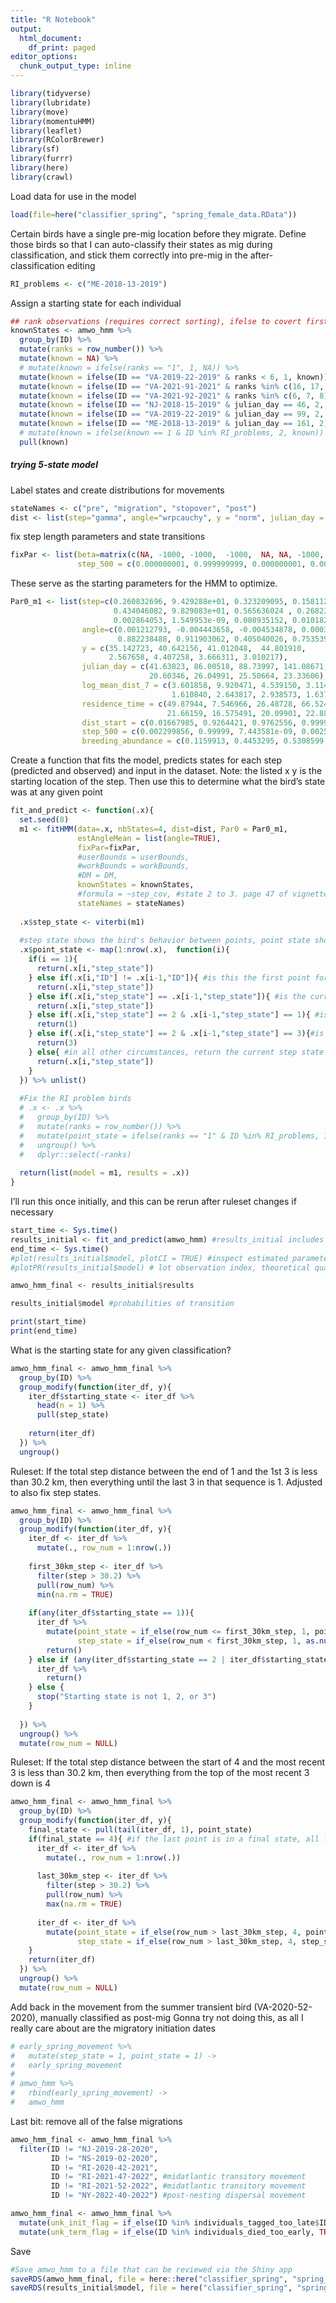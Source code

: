 ```yaml
---
title: "R Notebook"
output:
  html_document:
    df_print: paged
editor_options:
  chunk_output_type: inline
---
```

```r
library(tidyverse)
library(lubridate)
library(move)
library(momentuHMM)
library(leaflet)
library(RColorBrewer)
library(sf)
library(furrr)
library(here)
library(crawl)
```

Load data for use in the model
```r
load(file=here("classifier_spring", "spring_female_data.RData"))
```

Certain birds have a single pre-mig location before they migrate. Define those birds so that I can auto-classify their states as mig during classification, and stick them correctly into pre-mig in the after-classification editing
```r
RI_problems <- c("ME-2018-13-2019")
```

Assign a starting state for each individual
```r
## rank observations (requires correct sorting), ifelse to covert first observations to state 1 and all others NA
knownStates <- amwo_hmm %>%
  group_by(ID) %>%
  mutate(ranks = row_number()) %>%
  mutate(known = NA) %>% 
  # mutate(known = ifelse(ranks == "1", 1, NA)) %>%
  mutate(known = ifelse(ID == "VA-2019-22-2019" & ranks < 6, 1, known)) %>% #accidentally slips into 3 too early
  mutate(known = ifelse(ID == "VA-2021-91-2021" & ranks %in% c(16, 17, 18), 2, known)) %>% #crw stops the bird from slipping into mig
  mutate(known = ifelse(ID == "VA-2021-92-2021" & ranks %in% c(6, 7, 8), 2, known)) %>% #crw stops the bird from slipping into mig
  mutate(known = ifelse(ID == "NJ-2018-15-2019" & julian_day == 46, 2, known)) %>% 
  mutate(known = ifelse(ID == "VA-2019-22-2019" & julian_day == 99, 2, known)) %>% 
  mutate(known = ifelse(ID == "ME-2018-13-2019" & julian_day == 161, 2, known)) %>% 
  # mutate(known = ifelse(known == 1 & ID %in% RI_problems, 2, known)) %>%
  pull(known)
```

##### trying 5-state model

Label states and create distributions for movements
```r
stateNames <- c("pre", "migration", "stopover", "post")
dist <- list(step="gamma", angle="wrpcauchy", y = "norm", julian_day = "norm", dist_start = "bern", step_500 = "bern", breeding_abundance = "bern", log_mean_dist_7 = "norm", residence_time = "norm") #,  
```

fix step length parameters and state transitions
```r
fixPar <- list(beta=matrix(c(NA, -1000,	-1000,	-1000,	NA,	NA,	-1000,	NA,	-1000,	-1000,	-1000,	-1000), nrow = 1, byrow = TRUE),
               step_500 = c(0.000000001, 0.999999999, 0.000000001, 0.000000001)) 
```

These serve as the starting parameters for the HMM to optimize.
```r
Par0_m1 <- list(step=c(0.260832696, 9.429288e+01, 0.323209095, 0.1581120, #mean in km
                       0.434046082, 9.829083e+01, 0.565636024 , 0.2682378, # SD in km
                       0.002864053, 1.549953e-09, 0.008935152, 0.0101826), #zeromass ie how many zeroes expected in the distribution
                angle=c(0.001212793, -0.004443658, -0.004534878, 0.0003999368, #mean
                        0.882238488, 0.911903062, 0.405040026, 0.7535390314),
                y = c(35.142723, 40.642156, 41.012048,  44.801910,
                      2.567658, 4.407258, 3.666311, 3.010217),
                julian_day = c(41.63823, 86.00518, 88.73997, 141.08671, #mean
                               20.60346, 26.04991, 25.50664, 23.33606),#concentration
                log_mean_dist_7 = c(3.601858, 9.920471, 4.539150, 3.114167, #mean
                                    1.610840, 2.643817, 2.938573, 1.637662), #sd
                residence_time = c(49.87944, 7.546966, 26.48728, 66.52459, #mean
                                   21.66159, 16.575491, 20.09901, 22.88829), #sd
                dist_start = c(0.01667985, 0.9264421, 0.9762556, 0.999999), #prob
                step_500 = c(0.002299856, 0.99999, 7.443581e-09, 0.00255622), #prob
                breeding_abundance = c(0.1159913, 0.4453295, 0.5308599, 0.8146863)) #prob
```

Create a function that fits the model, predicts states for each step (predicted and observed) and input in the dataset. Note: the listed x y is the starting location of the step. Then use this to determine what the bird's state was at any given point
```r
fit_and_predict <- function(.x){
  set.seed(8)
  m1 <- fitHMM(data=.x, nbStates=4, dist=dist, Par0 = Par0_m1,
               estAngleMean = list(angle=TRUE),
               fixPar=fixPar,
               #userBounds = userBounds,
               #workBounds = workBounds,
               #DM = DM,
               knownStates = knownStates,
               #formula = ~step_cov, #state 2 to 3. page 47 of vignette shows how to create the beta matrix
               stateNames = stateNames)
  
  .x$step_state <- viterbi(m1)
  
  #step state shows the bird's behavior between points, point state shows the birds behavior at points
  .x$point_state <- map(1:nrow(.x),  function(i){
    if(i == 1){
      return(.x[i,"step_state"]) 
    } else if(.x[i,"ID"] != .x[i-1,"ID"]){ #is this the first point for this ID? Return the starting state
      return(.x[i,"step_state"]) 
    } else if(.x[i,"step_state"] == .x[i-1,"step_state"]){ #is the current step state the same as the last step state? Return the current step state
      return(.x[i,"step_state"])
    } else if(.x[i,"step_state"] == 2 & .x[i-1,"step_state"] == 1){ #is the current step state mig and the previous step pre-mig? Return pre-mig 
      return(1) 
    } else if(.x[i,"step_state"] == 2 & .x[i-1,"step_state"] == 3){#is the current step state mig and the previous step stopover? Return stopover
      return(3)
    } else{ #in all other circumstances, return the current step state
      return(.x[i,"step_state"])
    }
  }) %>% unlist()
  
  #Fix the RI problem birds
  # .x <- .x %>% 
  #   group_by(ID) %>%
  #   mutate(ranks = row_number()) %>%
  #   mutate(point_state = ifelse(ranks == "1" & ID %in% RI_problems, 1, point_state)) %>% 
  #   ungroup() %>% 
  #   dplyr::select(-ranks)
  
  return(list(model = m1, results = .x))
}
```


I'll run this once initially, and this can be rerun after ruleset changes if necessary
```r
start_time <- Sys.time()
results_initial <- fit_and_predict(amwo_hmm) #results_initial includes both the created model and the df with predicted states 
end_time <- Sys.time()
#plot(results_initial$model, plotCI = TRUE) #inspect estimated parameters for each state and state classifications for each individual
#plotPR(results_initial$model) # lot observation index, theoretical quantiles, and lag

amwo_hmm_final <- results_initial$results

results_initial$model #probabilities of transition

print(start_time)
print(end_time)
```

What is the starting state for any given classification?
```r
amwo_hmm_final <- amwo_hmm_final %>%
  group_by(ID) %>%
  group_modify(function(iter_df, y){
    iter_df$starting_state <- iter_df %>% 
      head(n = 1) %>% 
      pull(step_state)
    
    return(iter_df)
  }) %>% 
  ungroup()
```

Ruleset: If the total step distance between the end of 1 and the 1st 3 is less than 30.2 km, then everything until the last 3 in that sequence is 1. Adjusted to also fix step states.
```r
amwo_hmm_final <- amwo_hmm_final %>%
  group_by(ID) %>%
  group_modify(function(iter_df, y){
    iter_df <- iter_df %>%
      mutate(., row_num = 1:nrow(.))
    
    first_30km_step <- iter_df %>%
      filter(step > 30.2) %>%
      pull(row_num) %>%
      min(na.rm = TRUE)
    
    if(any(iter_df$starting_state == 1)){
      iter_df %>%
        mutate(point_state = if_else(row_num <= first_30km_step, 1, point_state),
               step_state = if_else(row_num < first_30km_step, 1, as.numeric(step_state))) %>%
        return()
    } else if (any(iter_df$starting_state == 2 | iter_df$starting_state == 3)){
      iter_df %>%
        return()
    } else {
      stop("Starting state is not 1, 2, or 3")
    }
    
  }) %>%
  ungroup() %>%
  mutate(row_num = NULL)
```

Ruleset: If the total step distance between the start of 4 and the most recent 3 is less than 30.2 km, then everything from the top of the most recent 3 down is 4
```r
amwo_hmm_final <- amwo_hmm_final %>%
  group_by(ID) %>%
  group_modify(function(iter_df, y){
    final_state <- pull(tail(iter_df, 1), point_state)
    if(final_state == 4){ #if the last point is in a final state, all locations after the last 30.2 km movement are also in a final state
      iter_df <- iter_df %>%
        mutate(., row_num = 1:nrow(.))
      
      last_30km_step <- iter_df %>%
        filter(step > 30.2) %>%
        pull(row_num) %>%
        max(na.rm = TRUE)
      
      iter_df <- iter_df %>%
        mutate(point_state = if_else(row_num > last_30km_step, 4, point_state),
               step_state = if_else(row_num > last_30km_step, 4, step_state))
    }
    return(iter_df)
  }) %>%
  ungroup() %>%
  mutate(row_num = NULL)
```

Add back in the movement from the summer transient bird (VA-2020-52-2020), manually classified as post-mig
Gonna try not doing this, as all I really care about are the migratory initiation dates
```r
# early_spring_movement %>%
#   mutate(step_state = 1, point_state = 1) ->
#   early_spring_movement
# 
# amwo_hmm %>%
#   rbind(early_spring_movement) ->
#   amwo_hmm
```

Last bit: remove all of the false migrations
```r
amwo_hmm_final <- amwo_hmm_final %>%
  filter(ID != "NJ-2019-28-2020",
         ID != "NS-2019-02-2020",
         ID != "RI-2020-42-2021",
         ID != "RI-2021-47-2022", #midatlantic transitory movement
         ID != "RI-2021-52-2022", #midatlantic transitory movement
         ID != "NY-2022-40-2022") #post-nesting dispersal movement
```

```r
amwo_hmm_final <- amwo_hmm_final %>%
  mutate(unk_init_flag = if_else(ID %in% individuals_tagged_too_late$ID, TRUE, FALSE)) %>%
  mutate(unk_term_flag = if_else(ID %in% individuals_died_too_early, TRUE, FALSE))
```

Save
```r
#Save amwo_hmm to a file that can be reviewed via the Shiny app
saveRDS(amwo_hmm_final, file = here::here("classifier_spring", "spring_female_4_state_model.rds"))
saveRDS(results_initial$model, file = here("classifier_spring", "spring_female_4_state_parameters.rds"))
```

